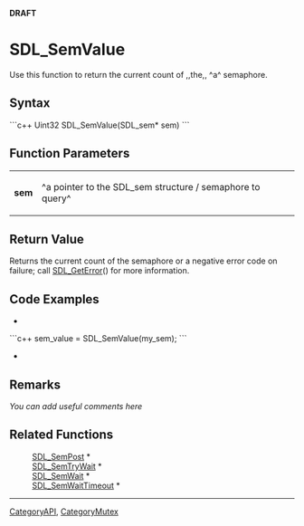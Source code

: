 <!-- pragma section-numbers off -->
<!-- pragma disable-camelcase -->
'''DRAFT'''

= SDL_SemValue =
Use this function to return the current count of ,,the,, ^a^ semaphore.


== Syntax ==
```c++
Uint32 SDL_SemValue(SDL_sem* sem)
```

== Function Parameters ==
{|
|'''sem'''
|^a pointer to the SDL_sem structure / semaphore to query^
|}

== Return Value ==
Returns the current count of the semaphore or a negative error code on failure; call [[SDL_GetError]]() for more information.

== Code Examples ==
*
```c++
sem_value = SDL_SemValue(my_sem);
```
*

== Remarks ==
''You can add useful comments here''

== Related Functions ==
:[[SDL_SemPost]] *
:[[SDL_SemTryWait]] *
:[[SDL_SemWait]] *
:[[SDL_SemWaitTimeout]] *

----
[[CategoryAPI]], [[CategoryMutex]]
